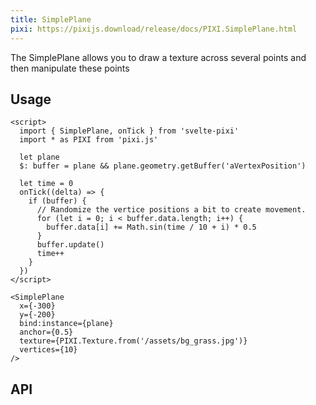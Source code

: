 ```yaml
---
title: SimplePlane
pixi: https://pixijs.download/release/docs/PIXI.SimplePlane.html
---
```



The SimplePlane allows you to draw a texture across several points and then manipulate these points

## Usage

```svelte live
<script>
  import { SimplePlane, onTick } from 'svelte-pixi'
  import * as PIXI from 'pixi.js'

  let plane
  $: buffer = plane && plane.geometry.getBuffer('aVertexPosition')

  let time = 0
  onTick((delta) => {
    if (buffer) {
      // Randomize the vertice positions a bit to create movement.
      for (let i = 0; i < buffer.data.length; i++) {
        buffer.data[i] += Math.sin(time / 10 + i) * 0.5
      }
      buffer.update()
      time++
    }
  })
</script>

<SimplePlane
  x={-300}
  y={-200}
  bind:instance={plane}
  anchor={0.5}
  texture={PIXI.Texture.from('/assets/bg_grass.jpg')}
  vertices={10}
/>
```

## API

<ComponentAPI component="SimplePlane.svelte" />

